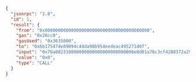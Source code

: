 ```json
{
  "jsonrpc": "2.0",
  "id": 1,
  "result": {
    "from": "0x0000000000000000000000000000000000000000",
    "gas": "0x28cc0",
    "gasUsed": "0x3635000",
    "to": "0x6b175474e89094c44da98b954eedeac495271d0f",
    "input": "0x70a082310000000000000000000000006e0d01a76c3cf4288372a29124a26d4353ee51be",
    "value": "0x0",
    "type": "CALL"
  }
}
```